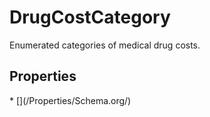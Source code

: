   
# DrugCostCategory

Enumerated categories of medical drug costs.

## Properties

<Grid>
* [](/Properties/Schema.org/)
</Grid>

